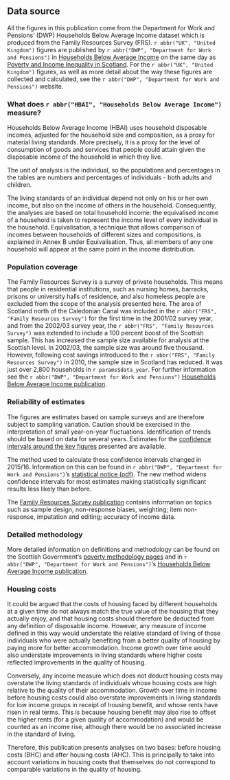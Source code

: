 ## Data source

All the figures in this publication come from the Department for Work and Pensions' (DWP) Households Below Average Income dataset which is produced from the Family Resources Survey (FRS). `r abbr("UK", "United Kingdom")` figures are published by `r abbr("DWP", "Department for Work and Pensions")` in [Households Below Average Income](https://www.gov.uk/government/collections/households-below-average-income-hbai--2) on the same day as [Poverty and Income Inequality in Scotland](https://data.gov.scot/poverty). For the `r abbr("UK", "United Kingdom")` figures, as well as more detail about the way these figures are collected and calculated, see the `r abbr("DWP", "Department for Work and Pensions")` website.

### What does `r abbr("HBAI", "Households Below Average Income")` measure?

Households Below Average Income (HBAI) uses household disposable incomes, adjusted for the household size and composition, as a proxy for material living standards. More precisely, it is a proxy for the level of consumption of goods and services that people could attain given the disposable income of the household in which they live.

The unit of analysis is the individual, so the populations and percentages in the tables are numbers and percentages of individuals - both adults and children.

The living standards of an individual depend not only on his or her own income, but also on the income of others in the household. Consequently, the analyses are based on total household income: the equivalised income of a household is taken to represent the income level of every individual in the household. Equivalisation, a technique that allows comparison of incomes between households of different sizes and compositions, is explained in Annex B under Equivalisation. Thus, all members of any one household will appear at the same point in the income distribution.

### Population coverage

The Family Resources Survey is a survey of private households. This means that people in residential institutions, such as nursing homes, barracks, prisons or university halls of residence, and also homeless people are excluded from the scope of the analysis presented here. The area of Scotland north of the Caledonian Canal was included in the `r abbr("FRS", "Family Resources Survey")` for the first time in the 2001/02 survey year, and from the 2002/03 survey year, the `r abbr("FRS", "Family Resources Survey")` was extended to include a 100 percent boost of the Scottish sample. This has increased the sample size available for analysis at the Scottish level. In 2002/03, the sample size was around five thousand. However, following cost savings introduced to the `r abbr("FRS", "Family Resources Survey")` in 2010, the sample size in Scotland has reduced. It was just over 2,800 households in `r params$data_year`. For further information see the `r abbr("DWP", "Department for Work and Pensions")` [Households Below Average Income publication](https://www.gov.uk/government/collections/households-below-average-income-hbai--2).

### Reliability of estimates

The figures are estimates based on sample surveys and are therefore subject to sampling variation. Caution should be exercised in the interpretation of small year-on-year fluctuations. Identification of trends should be based on data for several years. Estimates for the [confidence intervals around the key figures](https://www.gov.scot/publications/confidence-intervals-for-poverty-statistics/) presented are available.

The method used to calculate these confidence intervals changed in 2015/16. Information on this can be found in `r abbr("DWP", "Department for Work and Pensions")`'s [statistical notice (pdf)](https://assets.publishing.service.gov.uk/government/uploads/system/uploads/attachment_data/file/592042/dwp-family-household-income-stats-estimating-uncertainty-statistical-notice.pdf). The new method widens confidence intervals for most estimates making statistically significant results less likely than before.

The [Family Resources Survey publication](https://www.gov.uk/government/collections/family-resources-survey--2#background-information-and-guidance) contains information on topics such as sample design, non-response biases, weighting; item non-response, imputation and editing; accuracy of income data.

### Detailed methodology

More detailed information on definitions and methodology can be found on the Scottish Government's [poverty methodology pages](https://www.gov.scot/publications/poverty-in-scotland-methodology/) and in `r abbr("DWP", "Department for Work and Pensions")`'s [Households Below Average Income publication](https://www.gov.uk/government/collections/households-below-average-income-hbai--2).

### Housing costs

It could be argued that the costs of housing faced by different households at a given time do not always match the true value of the housing that they actually enjoy, and that housing costs should therefore be deducted from any definition of disposable income. However, any measure of income defined in this way would understate the relative standard of living of those individuals who were actually benefiting from a better quality of housing by paying more for better accommodation. Income growth over time would also understate improvements in living standards where higher costs reflected improvements in the quality of housing.

Conversely, any income measure which does not deduct housing costs may overstate the living standards of individuals whose housing costs are high relative to the quality of their accommodation. Growth over time in income before housing costs could also overstate improvements in living standards for low income groups in receipt of housing benefit, and whose rents have risen in real terms. This is because housing benefit may also rise to offset the higher rents (for a given quality of accommodation) and would be counted as an income rise, although there would be no associated increase in the standard of living.

Therefore, this publication presents analyses on two bases: before housing costs (BHC) and after housing costs (AHC). This is principally to take into account variations in housing costs that themselves do not correspond to comparable variations in the quality of housing.
